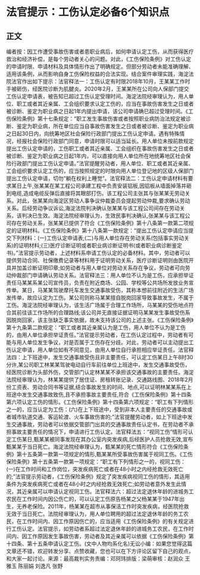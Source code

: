 # 法官提示：工伤认定必备6个知识点
## 正文
编者按：因工作遭受事故伤害或者患职业病后，如何申请认定工伤，从而获得医疗救治和经济补偿，是每个劳动者关心的问题。对此，《工伤保险条例》对工伤认定的申请时限、申请材料及具体情形作出了明确规定。但部分劳动者未能准确理解、适用该条例，从而影响自身工伤保险权益的合法实现。结合案件审理实践，海淀法院法官作出如下提示：法官释法一：工伤认定有时限2018年10月，王某某工作时手被砸伤，经医院诊断为肌腱炎。2020年2月，王某某所在公司向人保部门提交工伤认定申请表，被告知已超过工伤认定受理时间。海淀法院经审理认为，用人单位、职工或者其近亲属、工会组织要求认定工伤的，应当在事故伤害发生之日或者被诊断、鉴定为职业病之日起1年内提出申请，该公司申请确已超过受理时间。《工伤保险条例》第十七条规定：“职工发生事故伤害或者按照职业病防治法规定被诊断、鉴定为职业病，所在单位应当自事故伤害发生之日或者被诊断、鉴定为职业病之日起30日内，向统筹地区社会保险行政部门提出工伤认定申请。遇有特殊情况，经报社会保险行政部门同意，申请时限可以适当延长。用人单位未按前款规定提出工伤认定申请的，工伤职工或者其近亲属、工会组织在事故伤害发生之日或者被诊断、鉴定为职业病之日起1年内，可以直接向用人单位所在地统筹地区社会保险行政部门提出工伤认定申请。”法官提醒劳动者，用人单位、职工或者其近亲属、工会组织要求认定工伤的，应当按照规定的时限向用人单位登记地的区级人保部门提出工伤认定申请，切勿“躺在权利上睡觉”。法官释法二：工伤认定申请材料有要求某日上午,张某某在某工程公司承建工程中负责安装铝板,因铝板从墙面掉落并砸到电缆,造成电缆反弹后直接将其眼部打伤。该工程公司主张其与张某某无劳动关系。对此，张某某向海淀区劳动人事争议仲裁委员会提起劳动仲裁,要求确认劳动关系。后经劳动争议诉讼,海淀法院判决确认张某某与该工程公司间存在劳动关系，该判决已生效。海淀法院经审理认为，生效民事判决确认,张某某与该工程公司存在劳动关系，张某某已提供了符合《工伤保险条例》第十八条第一款第二项规定的证明材料。《工伤保险条例》第十八条第一款规定：“提出工伤认定申请应当提交下列材料：(一)工伤认定申请表;(二)与用人单位存在劳动关系(包括事实劳动关系)的证明材料;(三)医疗诊断证明或者职业病诊断证明书(或者职业病诊断鉴定书)。”法官提示劳动者，上述材料系申请工伤认定的必备材料。其中，劳动者可以提供劳动合同、社保缴费记录等材料用于证明劳动关系，医疗诊断证明则由医院开具并加盖诊断证明印章;如劳动者与用人单位对劳动关系存在争议，劳动者可向劳动仲裁部门申请确认劳动关系。法官释法三：用人单位不认为是工伤，应承担举证责任马某某系某公司宣传员，负责在附近商场、公园、学校等公共场所发放业务宣传单。某日，马某某驾驶摩托车发生交通事故受伤，其称本想前往附近的生活广场发传单，故应认定为工伤。某公司则称马某某擅自脱岗回家导致事故发生，不属于工伤。海淀法院经审理认为，该生活广场属于合理工作场所，马某某的受伤地点符合其前往该工作场所的合理路线;该公司并无直接证据证明马某某发生事故受伤系因脱岗回家，该主张缺乏事实依据，故未支持该公司的上述主张。《工伤保险条例》第十九条第二款规定：“职工或者其近亲属认为是工伤，用人单位不认为是工伤的，由用人单位承担举证责任。”法官提示劳动者，在工伤认定过程中，劳动者有可能与用人单位发生争议，对是否属于工伤存在分歧。对此，劳动者可以主动提出工伤认定申请，用人单位如有不同意见，由用人单位自行承担相应举证责任。法官释法四：上下班途中，发生交通事故受伤且非主要责任，可认定工伤某日上午8时30分许,某公司职工林某某驾驶电动自行车前往单位上班途中，发生交通事故受伤，经医院诊断为头部外伤，交管部门认定林某某不承担该交通事故的主要责任。海淀法院经审理认为，林某某提供了居住证、房租转账记录、交通路线图、2018年2月份工资表、劳动合同书等证据,结合事故发生的时间、地点,可以证明林某某系在上班途中发生交通事故致伤,且不承担事故主要责任,符合《工伤保险条例》第十四条第六项认定工伤的情形。《工伤保险条例》第十四条第六项规定：“职工有下列情形之一的，应当认定为工伤：(六)在上下班途中，受到非本人主要责任的交通事故或者城市轨道交通、客运轮渡、火车事故伤害的;”法官提醒劳动者，如上下班途中发生交通事故，劳动者可以依据交管部门出具的交通事故责任认定书，在劳动者不承担事故主要责任的情况下，申请进行工伤认定。法官释法五：“视同工伤”情形可认定工伤某日,甄某某被同事发现在其办公室内突发疾病,后经医护人员抢救无效,宣布甄某某于当日死亡。海淀法院经审理认为，甄某某的死亡情形符合《工伤保险条例》第十五条第一款第一项规定的情形,甄某某所受事故伤害属于视同工伤。《工伤保险条例》第十五条第一款第一项规定：“职工有下列情形之一的，视同工伤：(一)在工作时间和工作岗位，突发疾病死亡或者在48小时之内经抢救无效死亡的;”法官提示劳动者，《工伤保险条例》规定了突发疾病视同工伤的情形，其适用条件为突发疾病死亡或者在48小时之内经抢救无效死亡;如劳动者意外发生此情况，其近亲属可以申请认定视同工伤。法官释法六：超过法定退休年龄的进城务工农民在工作时间内因公伤亡的，可以认定工伤原告杨某之父杨某某于1947年出生，无养老保险。2011年，杨某某在超市从事保洁工作时突发疾病，经医院抢救无效于当日死亡。法院经审理认为，用人单位聘用的超过法定退休年龄的务工农民，在工作时间内、因工作原因伤亡的，应当适用《工伤保险条例》的有关规定进行工伤认定。法官提示，如劳动者系超过法定退休年龄的进城务工农民，在工作时间内、因工作原因发生事故伤害，劳动者及其近亲属可以依据《工伤保险条例》第十四条、第十五条申请认定工伤。(文中人物均系化名)无讼小编：如果您觉得这篇文章还不错，欢迎转发分享、点赞收藏，您也可以在下方评论区留下自己的观点，和大家一起讨论。来源：最高裁判实务责编：邓珂玮排版：梁萌审核：赵润众 王雅玉 陈丽娟 刘逸凡 张野